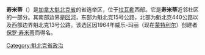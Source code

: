 {{unreferenced|time=2012-03-27T17:11:04+00:00}}
{{校对翻译}}
'''寿米蒂'''（{{lang-fr|'''Chomedey'''}}）是[[加拿大|加拿大]][[魁北克省|魁北克省]]的省选举区，位于[[拉瓦勒|拉瓦勒]]西部。它是'''寿米蒂'''近邻社区的一部分。其南部边界是[[回河|回河]]，东部为魁北克15号公路，北部为魁北克440公路以及西部边界魁北克13号公路。该选区因1964年威乐-玛丽（现在[[蒙特利尔|蒙特利尔]]）创建者[[保罗·寿米蒂|保罗·寿米蒂]]而得名。

{{DEFAULTSORT:Chomedey}}
[[Category:魁北克省政治|Category:魁北克省政治]]